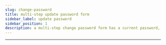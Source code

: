 ```yaml
---
slug: change-password
title: multi-step update password form
sidebar_label: update password
sidebar_position: 1
description: a multi-step change password form has a current password, followed by a new password
---
```



<div className="container margin-vert--xl">
  <div className="row">
    <div className="card col col--12 padding--md">
      <MultiStepForm
        action="/account"
        formSteps={[
          FormStep.CurrentPassword,
          [FormStep.NewPassword, FormStep.ConfirmPassword],
        ]}
      />
    </div>
  </div>
</div>
<hr />
